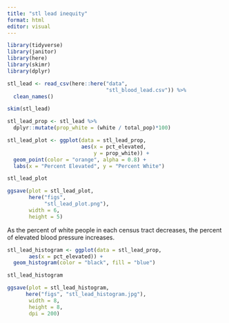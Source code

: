 ```yaml
---
title: "stl lead inequity"
format: html
editor: visual
---
```


```r
library(tidyverse)
library(janitor)
library(here)
library(skimr)
library(dplyr)
```

```r
stl_lead <- read_csv(here::here("data",
                                "stl_blood_lead.csv")) %>% 
  clean_names()
```

```r
skim(stl_lead)
```

```r
stl_lead_prop <- stl_lead %>% 
  dplyr::mutate(prop_white = (white / total_pop)*100)
```

```r
stl_lead_plot <- ggplot(data = stl_lead_prop,
                        aes(x = pct_elevated, 
                            y = prop_white)) +
  geom_point(color = "orange", alpha = 0.8) +
  labs(x = "Percent Elevated", y = "Percent White")

stl_lead_plot
```

```r
ggsave(plot = stl_lead_plot,
       here("figs",
            "stl_lead_plot.png"),
       width = 6,
       height = 5)
```

As the percent of white people in each census tract decreases, the percent of elevated blood pressure increases.

```r
stl_lead_histogram <- ggplot(data = stl_lead_prop,
       aes(x = pct_elevated)) +
  geom_histogram(color = "black", fill = "blue")

stl_lead_histogram

```

```r
ggsave(plot = stl_lead_histogram,
      here("figs", "stl_lead_histogram.jpg"),
       width = 8,
       height = 8,
       dpi = 200)
```
